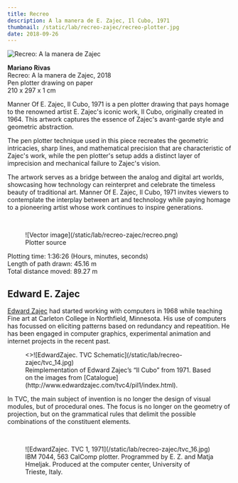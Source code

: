 ```yaml
---
title: Recreo
description: A la manera de E. Zajec, Il Cubo, 1971
thumbnail: /static/lab/recreo-zajec/recreo-plotter.jpg
date: 2018-09-26
---
```


![Recreo: A la manera de Zajec](/static/lab/recreo-zajec/recreo-plotter.jpg)

**Mariano Rivas**  
Recreo: A la manera de Zajec, 2018  
Pen plotter drawing on paper  
210 x 297 x 1 cm

Manner Of E. Zajec, Il Cubo, 1971 is a pen plotter drawing that pays homage to the renowned artist E. Zajec's iconic work, Il Cubo, originally created in 1964. This artwork captures the essence of Zajec's avant-garde style and geometric abstraction.

The pen plotter technique used in this piece recreates the geometric intricacies, sharp lines, and mathematical precision that are characteristic of Zajec's work, while the pen plotter's setup adds a distinct layer of imprecision and mechanical failure to Zajec's vision.

The artwork serves as a bridge between the analog and digital art worlds, showcasing how technology can reinterpret and celebrate the timeless beauty of traditional art. Manner Of E. Zajec, Il Cubo, 1971 invites viewers to contemplate the interplay between art and technology while paying homage to a pioneering artist whose work continues to inspire generations.

<br />

<figure>
  ![Vector image](/static/lab/recreo-zajec/recreo.png)
  <figcaption>Plotter source</figcaption>
</figure>

Plotting time: 1:36:26 (Hours, minutes, seconds)  
Length of path drawn: 45.16 m  
Total distance moved: 89.27 m

## Edward E. Zajec

[Edward Zajec](http://dada.compart-bremen.de/item/agent/485) had started working with computers in 1968 while teaching Fine art at Carleton College in Northfield, Minnesota. His use of computers has focussed on eliciting patterns based on redundancy and repeatition. He has been engaged in computer graphics, experimental animation and internet projects in the recent past.

<figure>
  <>![EdwardZajec. TVC Schematic](/static/lab/recreo-zajec/tvc_14.jpg)</>
  <figcaption>
    Reimplementation of Edward Zajec’s “Il Cubo” from 1971. Based on the images
    from [Catalogue](http://www.edwardzajec.com/tvc4/pil1/index.html).
  </figcaption>
</figure>

In TVC, the main subject of invention is no longer the design of visual modules, but of procedural ones.
The focus is no longer on the geometry of projection, but on the grammatical rules that delimit the possible combinations of the constituent elements.

<br />

<figure>
  ![EdwardZajec. TVC 1, 1971](/static/lab/recreo-zajec/tvc_16.jpg)
  <figcaption>
    IBM 7044, 563 CalComp plotter. Programmed by E. Z. and Matja Hmeljak.
    Produced at the computer center, University of Trieste, Italy.
  </figcaption>
</figure>

